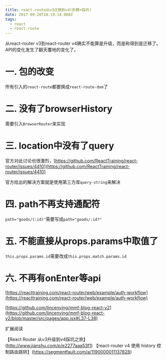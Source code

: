 ```yaml
---
title: react-route从v3迁移到v4(折腾+踩坑)
date: 2017-09-28T18:19:14.000Z
tags:
  - react
  - react-route
---
```


从react-router v3到react-router v4确实不能算是升级，而是称得到是迁移了。API的变化发生了翻天覆地的变化了。



# 一. 包的改变

所有引入的`react-route`都要换成`react-route-dom`了

# 二. 没有了browserHistory

需要引入`BrowserRouter`来实现

# 三. location中没有了query

官方对此讨论也很激烈，[https://github.com/ReactTraining/react-router/issues/4410](https://github.com/ReactTraining/react-router/issues/4410)

官方给出的解决方案就是使用第三方库`query-string`来解决

# 四. path不再支持通配符

`path="goods/(:id)"`需要写成`path="goods/:id?"`

# 五. 不能直接从props.params中取值了

`this.props.params.id`需要改成`this.props.match.params.id`

# 六. 不再有onEnter等api

[https://reacttraining.com/react-router/web/example/auth-workflow](https://reacttraining.com/react-router/web/example/auth-workflow)

[https://github.com/lincenying/mmf-blog-react-v2](https://github.com/lincenying/mmf-blog-react-v2/blob/master/src/pages/app.jsx#L37-L38)


扩展阅读

【React Router 从v3升级到v4踩坑之旅】(http://www.jianshu.com/p/e2277aaa53f1)
【react-router v4 使用 history 控制路由跳转】(https://segmentfault.com/a/1190000011137828)
